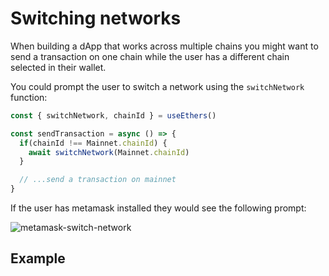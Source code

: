# Switching networks

When building a dApp that works across multiple chains you might want to send a transaction on one chain while the user has a different chain selected in their wallet.

You could prompt the user to switch a network using the `switchNetwork` function:

```typescript
const { switchNetwork, chainId } = useEthers()

const sendTransaction = async () => {
  if(chainId !== Mainnet.chainId) {
    await switchNetwork(Mainnet.chainId)
  }

  // ...send a transaction on mainnet
}
```

If the user has metamask installed they would see the following prompt:


<div style={{textAlign: 'center'}}>
  <img src={MetamaskSwitchNetwork} alt="metamask-switch-network" style={{maxWidth: '500px'}} />
</div>

## Example


<ExampleContainer example={SwitchingNetworks}/>
